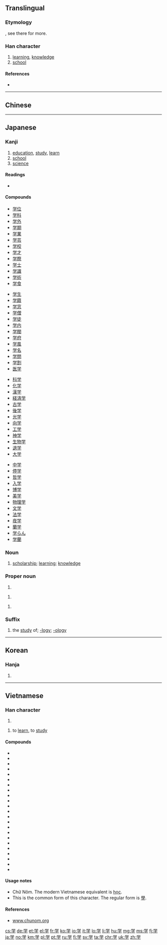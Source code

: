 {{also|學}}
==Translingual==
{{stroke order|type=animate}}
{{stroke order|strokes=8}}

===Etymology===
{{Han simp|學}}, see there for more.

===Han character===
{{Han char|rn=39|rad=子|as=05|sn=8|four=|canj=火月弓木 (FBND)|ids=⿱⿱[[⺍]][[冖]][[子]]}}

# [[learning]], [[knowledge]]
# [[school]]

====References====
* {{Han ref|kx=0279.121|dkj=06974|dj=0548.060|hdz=21014.030|uh=5B66|ud=23398}}

----
==Chinese==
{{zh-see|學}}
----

==Japanese==

===Kanji===
{{ja-kanji|grade=1|rs=子05|style=s|kyu=學}}

# [[education]], [[study]], [[learn]]
# [[school]]
# [[science]]

====Readings====
* {{ja-readings
|goon=[[がく]] (gaku)
|kanon=[[がく]] (gaku)
|kun=[[まなぶ]] ([[学ぶ]], manabu)}}

====Compounds====
{{top4}}
* [[学位]]
* [[学科]]
* [[学外]]
* [[学期]]
* [[学業]]
* [[学芸]]
* [[学校]]
* [[学才]]
* [[学際]]
* [[学士]]
* [[学識]]
* [[学術]]
* [[学食]]
{{mid4}}
* [[学生]]
* [[学籍]]
* [[学窓]]
* [[学僧]]
* [[学徒]]
* [[学内]]
* [[学閥]]
* [[学府]]
* [[学風]]
* [[学名]]
* [[学問]]
* [[学割]]
* [[医学]]
{{mid4}}
* [[科学]]
* [[化学]]
* [[漢学]]
* [[経済学]]
* [[古学]]
* [[後学]]
* [[光学]]
* [[向学]]
* [[工学]]
* [[神学]]
* [[生物学]]
* [[退学]]
* [[大学]]
{{mid4}}
* [[中学]]
* [[停学]]
* [[哲学]]
* [[入学]]
* [[博学]]
* [[美学]]
* [[物理学]]
* [[文学]]
* [[法学]]
* [[夜学]]
* [[蘭学]]
* [[学らん]]
* [[学蘭]]
{{bottom}}

===Noun===
{{ja-noun|がく|kyu=學}}

# [[scholarship]]; [[learning]]; [[knowledge]]

===Proper noun===
{{ja-pos|さとる|proper}}

# {{given name|male|lang=ja}}

{{ja-pos|まなぶ|proper}}

# {{given name|male|lang=ja}}

{{ja-pos|まこと|proper}}

# {{given name|male|lang=ja|sort=まこと}}

===Suffix===
{{ja-pos|がく|suffix|kyu=學}}

# the [[study]] of; [[-logy]]; [[-ology]]

----

==Korean==

===Hanja===
{{ko-hanja|hangeul=[[학]]|eumhun=배울|rv=hak|mr=hak}}

# {{defn|lang=ko|sort=子05}}

----

==Vietnamese==

===Han character===
{{vi-hantu|[[học]]|rs=子5}}

# {{defn|lang=vi}}

# to [[learn]], to [[study]]

====Compounds====
* {{l|vi|学習|tr=[[học tập]]}}
* {{l|vi|哲学|tr=[[triết học]]}}
* {{l|vi|神学|tr=[[thần học]]}}
* {{l|vi|学生|tr=[[học sinh]]}}
* {{l|vi|大学|tr=[[đại học]]}}
* {{l|vi|科学|tr=[[khoa học]]}}
* {{l|vi|小学|tr=[[tiểu học]]}}
* {{l|vi|𠰺学|tr=[[dạy học]]}}
* {{l|vi|中学|tr=[[trung học]]}}
* {{l|vi|儒学|tr=[[Nho học]]}}
* {{l|vi|化学|tr=[[hoá học]]}}
* {{l|vi|場学|tr=[[trường học]]}}
* {{l|vi|学院|tr=[[học viện]]}}
* {{l|vi|生学|tr=[[sinh học]]}}
* {{l|vi|藥学|tr=[[dược học]]}}
* {{l|vi|人類学|tr=[[nhân loại học]]}}
* {{l|vi|分類学|tr=[[phân loại học]]}}
* {{l|vi|動物学|tr=[[động vật học]]}}
* {{l|vi|場大学|tr=[[trường đại học]]}}
* {{l|vi|場小学|tr=[[trường tiểu học]]}}
* {{l|vi|地質学|tr=[[địa chất học]]}}
* {{l|vi|考古学|tr=[[khảo cổ học]]}}
* {{l|vi|古生物学|tr=[[cổ sinh vật học]]}}

====Usage notes====
* Chữ Nôm. The modern Vietnamese equivalent is [[học]].
* This is the common form of this character. The regular form is [[學]].

====References====
* [http://www.chunom.org/pages/学 www.chunom.org]

[[cs:学]]
[[de:学]]
[[et:学]]
[[el:学]]
[[fr:学]]
[[ko:学]]
[[io:学]]
[[it:学]]
[[lo:学]]
[[li:学]]
[[hu:学]]
[[mg:学]]
[[ms:学]]
[[fj:学]]
[[ja:学]]
[[no:学]]
[[km:学]]
[[pl:学]]
[[pt:学]]
[[ru:学]]
[[fi:学]]
[[sv:学]]
[[ta:学]]
[[chr:学]]
[[uk:学]]
[[zh:学]]